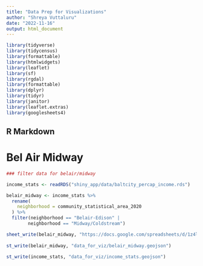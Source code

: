 ```yaml
---
title: "Data Prep for Visualizations"
author: "Shreya Vuttaluru"
date: "2022-11-16"
output: html_document
---
```


```r
library(tidyverse)
library(tidycensus)
library(formattable)
library(htmlwidgets)
library(leaflet)
library(sf)
library(rgdal)
library(formattable)
library(dplyr)
library(tidyr)
library(janitor)
library(leaflet.extras)
library(googlesheets4)
```

## R Markdown

# Bel Air Midway
```r
### filter data for belair/midway

income_stats <- readRDS("shiny_app/data/baltcity_percap_income.rds")

belair_midway <- income_stats %>%
  rename(
    neighborhood = community_statistical_area_2020
  ) %>%
  filter(neighborhood == "Belair-Edison" | 
        neighborhood == "Midway/Coldstream") 

sheet_write(belair_midway, "https://docs.google.com/spreadsheets/d/1z4lPLZ2GNOyiMB3GVNDYVjpM3Ggnp3PEuVIwwvnSrGA/", sheet="Sheet1")
  
st_write(belair_midway, "data_for_viz/belair_midway.geojson")

st_write(income_stats, "data_for_viz/income_stats.geojson")



```


